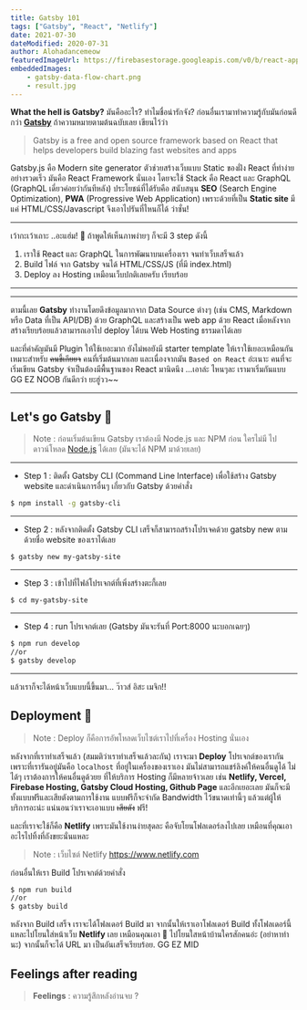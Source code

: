 ```yaml
---
title: Gatsby 101
tags: ["Gatsby", "React", "Netlify"]
date: 2021-07-30
dateModified: 2020-07-31
author: Alohadancemeow
featuredImageUrl: https://firebasestorage.googleapis.com/v0/b/react-app-c5b35.appspot.com/o/what-is-gatsby-js-and-why-use-it_03-208x.png?alt=media&token=e3917c55-a042-4856-bc2e-de52caf0c3f3
embeddedImages:
    - gatsby-data-flow-chart.png
    - result.jpg
---
```


<!-- For reaction box -->


**What the hell is Gatsby?**
มันคืออะไร? ทำไมชื่อน่ารักจัง? ก่อนอื่นเรามาทำความรู้กับมันก่อนดีกว่า **[Gatsby](https://www.gatsbyjs.com/)** ถ้าความหมายตามต้นฉบับเลย เขียนไว้ว่า

> Gatsby is a free and open source framework based on React that helps developers build blazing fast websites and apps

Gatsby.js คือ Modern site generator ตัวช่วยสร้างเว็บแบบ Static ของฝั่ง React ที่ทำง่ายอย่างรวดเร็ว มันคือ React Framework นั่นเอง โดยจะใช้ Stack คือ React และ GraphQL (GraphQL เดี่ยวค่อยว่ากันทีหลัง) ประโยชน์ที่ได้รับคือ 
สนับสนุน **SEO** (Search Engine Optimization), **PWA** (Progressive Web Application) เพราะด้วยที่เป็น **Static site** มีแค่ HTML/CSS/Javascript จึงเอาไปรันที่ไหนก็ได้ ว่าซั่น!

---

เว้ากะเว้าเถาะ ..อะแฮ่ม! 👏 ถ้าพูดให้เห็นภาพง่ายๆ ก็จะมี 3 step ดังนี้
1. เราใช้ React และ GraphQL ในการพัฒนาบนเครื่องเรา จนทำเว็บเสร็จแล้ว
2. Build ไฟล์ จาก Gatsby จนได้ HTML/CSS/JS (ที่มี index.html)
3. Deploy ลง Hosting เหมือนเว็บปกติเลยครับ เรียบร้อย

---

<GatsbyImage image={props.embedded.image1} />

---

ตามนี้เลย **Gatsby** ทำงานโดยดึงข้อมูลมากจาก Data Source ต่างๆ (เช่น CMS, Markdown หรือ Data ที่เป็น API/DB) ด้วย GraphQL 
และสร้างเป็น web app ด้วย React เมื่อหลังจากสร้างเรียบร้อยแล้วสามารถเอาไป deploy ได้บน Web Hosting ธรรมดาได้เลย

และที่คำคัญมันมี Plugin ให้ใช้เยอะมาก ยังไม่พอยังมี starter template ให้เราใช้เยอะเหมือนกันเหมาะสำหรับ ~~คนขี้เกียยจ~~ คนที่เริ่มต้นมากเลย
และเนื่องจากมัน `Based on React` อ่ะเนาะ คนที่จะเริ่มเขียน Gatsby จำเป็นต้องมีพื้นฐานของ React มานิดนึง
...เอาล่ะ ไหนๆละ เรามาเริ่มกันแบบ GG EZ NOOB กันดีกว่า ยะฮู่วว~~

---

## Let's go Gatsby 🚀

> Note : ก่อนเริ่มต้นเขียน Gatsby เราต้องมี Node.js และ NPM ก่อน ใครไม่มี ไปดาวน์โหลด [Node.js](https://nodejs.org/en/) ได้เลย (มันจะได้ NPM มาด้วยเลย)

---

- Step 1 : ติดตั้ง Gatsby CLI (Command Line Interface) เพื่อใช้สร้าง Gatsby website และดำเนินการอื่นๆ เกี่ยวกับ Gatsby ด้วยคำสั่ง

```bash
$ npm install -g gatsby-cli
```

---

- Step 2 : หลังจากติดตั้ง Gatsby CLI เสร็จก็สามารถสร้างโปรเจคด้วย gatsby new ตามด้วยชื่อ website ของเราได้เลย

```bash
$ gatsby new my-gatsby-site
```
---

- Step 3 : เข้าไปที่ไฟล์โปรเจกต์ที่เพิ่งสร้างตะกี้เลย

```bash
$ cd my-gatsby-site
```
---

- Step 4 : run โปรเจกต์เลย (Gatsby มันจะรันที่ Port:8000 นะบอกเฉยๆ)

```bash
$ npm run develop 
//or
$ gatsby develop
```
---
แล้วเราก็จะได้หน้าเว็บแบบนี้ขึ้นมา... ว๊าวส์ อิสะ เมจิก!!

<GatsbyImage image={props.embedded.image2} />

<Divider />
<Divider />

## Deployment 🚀

> Note : Deploy ก็คือการอัพโหลดเว็บไซต์เราไปที่เครื่อง Hosting นั่นเอง

หลังจากที่เราทำเสร็จแล้ว (สมมติว่าเราทำเสร็จแล้วละกัน) เราจะมา **Deploy** โปรเจกต์ของเรากัน
เพราะที่เรารันอยู่มันคือ `localhost` ที่อยู่ในเครื่องของเราเอง มันไม่สามารถแชร์ลิงค์ให้คนอื่นดูได้ ไม่ได้ๆ เราต้องการให้คนอื่นดูด้วยย
ที่ให้บริการ Hosting ก็มีหลายจ้าวเลย เช่น **Netlify, Vercel, Firebase Hosting, Gatsby Cloud Hosting, Github Page** และอีกเยอะเลย
มันก็จะมีทั้งแบบฟรีและเสียตังตามการใช้งาน แบบฟรีก็จะจำกัด Bandwidth ไว้ขนาดเท่านี้ๆ แล้วแต่ผู้ให้บริการอะน่ะ แน่นอนว่าเราจะเอาแบบ ~~เสียตัง~~ ฟรี!

และที่เราจะใช้ก็คือ **Netlify** เพราะมันใช้งานง่ายสุดละ คือจับโยนโฟลเดอร์ลงไปเลย เหมือนที่คุณเอาอะไรไปทิ้งที่ถังขยะนั่นแหละ

> Note : เว็บไซต์ Netlify https://www.netlify.com

ก่อนอื่นให้เรา Build โปรเจกต์ด้วยคำสั่ง

```bash
$ npm run build
//or
$ gatsby build
```
หลังจาก Build เสร็จ เราจะได้โฟลเดอร์ Build มา จากนั้นให้เราเอาโฟลเดอร์ Build ทั้งโฟลเดอร์นี้แหละไปโยนใส่หน้าเว็บ **Netlify** เลย 
เหมือนคุณเอา 💩 ไปโยนใสหน้าบ้านใครสักคนอ่ะ (อย่าหาทำนะ) จากนั้นก็จะได้ URL มา เป็นอันเสร็จเรียบร้อย. GG EZ MID


<Divider />
<Divider />

## Feelings after reading

> **Feelings** : ความรู้สึกหลังอ่านจบ ?

<Box>
  <RecationBox />
</Box>
<Divider />